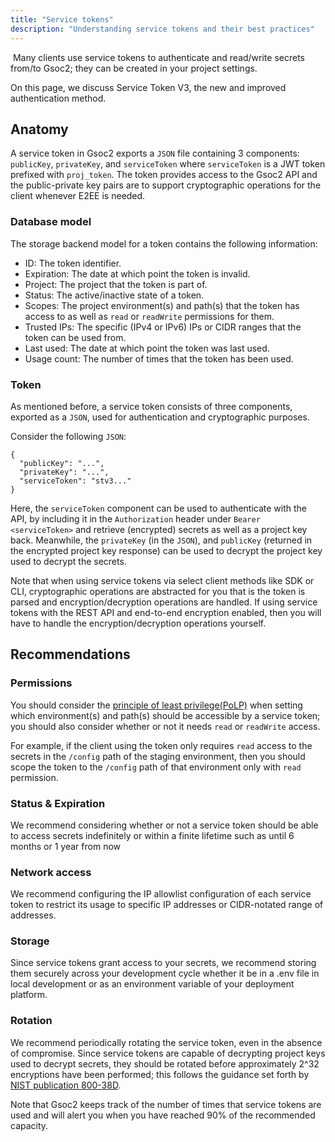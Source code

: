 ```yaml
---
title: "Service tokens"
description: "Understanding service tokens and their best practices"
---
```

​
Many clients use service tokens to authenticate and read/write secrets from/to Gsoc2; they can be created in your project settings.

On this page, we discuss Service Token V3, the new and improved authentication method.

## Anatomy

A service token in Gsoc2 exports a `JSON` file containing 3 components: `publicKey`, `privateKey`, and `serviceToken` where
`serviceToken` is a JWT token prefixed with `proj_token`. The token provides access to the Gsoc2 API and the public-private key
pairs are to support cryptographic operations for the client whenever E2EE is needed.

### Database model

The storage backend model for a token contains the following information:

- ID: The token identifier.
- Expiration: The date at which point the token is invalid.
- Project: The project that the token is part of.
- Status: The active/inactive state of a token.
- Scopes: The project environment(s) and path(s) that the token has access to as well as `read` or `readWrite` permissions for them.
- Trusted IPs: The specific (IPv4 or IPv6) IPs or CIDR ranges that the token can be used from.
- Last used: The date at which point the token was last used.
- Usage count: The number of times that the token has been used.

### Token

As mentioned before, a service token consists of three components, exported as a `JSON`, used for authentication and cryptographic purposes.

Consider the following `JSON`:

```
{
  "publicKey": "...",
  "privateKey": "...",
  "serviceToken": "stv3..."
}
```

Here, the `serviceToken` component can be used to authenticate with the API, by including it in the `Authorization` header under `Bearer <serviceToken>` and retrieve (encrypted) secrets as well as a project key back. Meanwhile, the `privateKey` (in the `JSON`), and `publicKey` (returned in the encrypted project key response) can be used to decrypt the project key used to decrypt the secrets.

Note that when using service tokens via select client methods like SDK or CLI, cryptographic operations are abstracted for you that is the token is parsed and encryption/decryption operations are handled. If using service tokens with the REST API and end-to-end encryption enabled, then you will have to handle the encryption/decryption operations yourself.
​
## Recommendations

### Permissions

You should consider the [principle of least privilege(PoLP)](https://en.wikipedia.org/wiki/Principle_of_least_privilege) when setting which environment(s) and path(s)
should be accessible by a service token; you should also consider whether or not it needs `read` or `readWrite` access.

For example, if the client using the token only requires `read` access to the secrets in the `/config` path of the staging environment, then you should scope the token to the `/config` path of that environment only with `read` permission.

### Status & Expiration

We recommend considering whether or not a service token should be able to access secrets indefinitely or within a finite lifetime such as until 6 months or 1 year from now

### Network access

We recommend configuring the IP allowlist configuration of each service token to restrict its usage to specific IP addresses or CIDR-notated range of addresses.

### Storage

Since service tokens grant access to your secrets, we recommend storing them securely across your development cycle whether it be in a .env file in local development or as an environment variable of your deployment platform.

### Rotation

We recommend periodically rotating the service token, even in the absence of compromise. Since service tokens are capable of decrypting project keys used to decrypt secrets, they should be rotated before approximately 2^32 encryptions have been performed; this follows the guidance set forth by [NIST publication 800-38D](https://csrc.nist.gov/pubs/sp/800/38/d/final).

Note that Gsoc2 keeps track of the number of times that service tokens are used and will alert you when you have reached 90% of the recommended capacity.